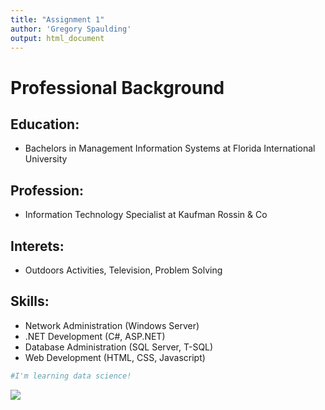 ```yaml
---
title: "Assignment 1"
author: 'Gregory Spaulding'
output: html_document
---
```


<h1>Professional Background</h1>
<h2>Education:</h2>
<ul>
<li>Bachelors in Management Information Systems at Florida International University</li>
</ul>
<h2>Profession:</h2>
<ul>
<li>Information Technology Specialist at Kaufman Rossin & Co</li>
</ul>
<h2>Interets:</h2>
<ul>
<li>Outdoors Activities, Television, Problem Solving</li>
</ul>
<h2>Skills:</h2>
<ul>
<li>Network Administration (Windows Server)</li>
<li>.NET Development (C#, ASP.NET)</li>
<li>Database Administration (SQL Server, T-SQL)</li>
<li>Web Development (HTML, CSS, Javascript)</li>
</ul>
```r
#I'm learning data science!
```
<img src="gregory.jpg">